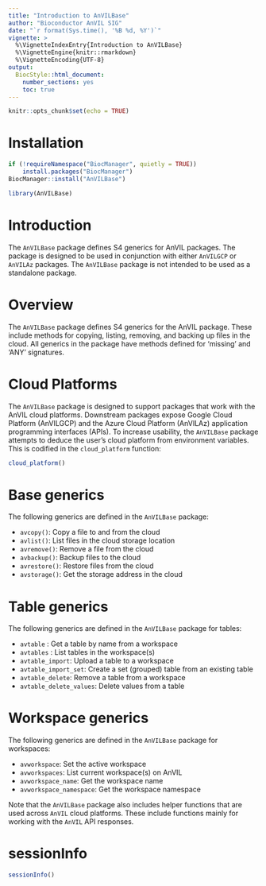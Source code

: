 ```yaml
---
title: "Introduction to AnVILBase"
author: "Bioconductor AnVIL SIG"
date: "`r format(Sys.time(), '%B %d, %Y')`"
vignette: >
  %\VignetteIndexEntry{Introduction to AnVILBase}
  %\VignetteEngine{knitr::rmarkdown}
  %\VignetteEncoding{UTF-8}
output:
  BiocStyle::html_document:
    number_sections: yes
    toc: true
---
```


```r
knitr::opts_chunk$set(echo = TRUE)
```

# Installation

```r
if (!requireNamespace("BiocManager", quietly = TRUE))
    install.packages("BiocManager")
BiocManager::install("AnVILBase")
```

```r
library(AnVILBase)
```

# Introduction

The `AnVILBase` package defines S4 generics for AnVIL packages. The package is
designed to be used in conjunction with either `AnVILGCP` or `AnVILAz` packages.
The `AnVILBase` package is not intended to be used as a standalone package.

# Overview

The `AnVILBase` package defines S4 generics for the AnVIL package. These
include methods for copying, listing, removing, and backing up files in the
cloud. All generics in the package have methods defined for 'missing' and 'ANY'
signatures.

# Cloud Platforms

The `AnVILBase` package is designed to support packages that work with the AnVIL
cloud platforms. Downstream packages expose Google Cloud Platform (AnVILGCP) and
the Azure Cloud Platform (AnVILAz) application programming interfaces (APIs).
To increase usability, the `AnVILBase` package attempts to deduce the user's
cloud platform from environment variables. This is codified in the
`cloud_platform` function:

```r
cloud_platform()
```

# Base generics

The following generics are defined in the `AnVILBase` package:

- `avcopy()`: Copy a file to and from the cloud
- `avlist()`: List files in the cloud storage location
- `avremove()`: Remove a file from the cloud
- `avbackup()`: Backup files to the cloud
- `avrestore()`: Restore files from the cloud
- `avstorage()`: Get the storage address in the cloud

# Table generics

The following generics are defined in the `AnVILBase` package for tables:

- `avtable` : Get a table by name from a workspace
- `avtables` : List tables in the workspace(s)
- `avtable_import`: Upload a table to a workspace
- `avtable_import_set`: Create a set (grouped) table from an existing table
- `avtable_delete`: Remove a table from a workspace
- `avtable_delete_values`: Delete values from a table

# Workspace generics

The following generics are defined in the `AnVILBase` package for workspaces:

- `avworkspace`: Set the active workspace
- `avworkspaces`: List current workspace(s) on AnVIL
- `avworkspace_name`: Get the workspace name
- `avworkspace_namespace`: Get the workspace namespace

Note that the `AnVILBase` package also includes helper functions that are
used across `AnVIL` cloud platforms. These include functions mainly for working
with the `AnVIL` API responses.

# sessionInfo

```r
sessionInfo()
```

